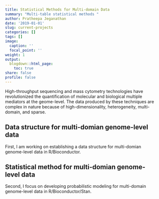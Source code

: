 ```yaml
---
title: Statistical Methods for Multi-domain Data
summary: "Multi-table statistical methods "
author: Pratheepa Jeganathan
date: '2019-01-01'
slug: current-projects
categories: []
tags: []
image:
  caption: ''
  focal_point: ''
weight: 1
output:
  blogdown::html_page:
    toc: true
share: false
profile: false
---
```



High-throughput sequencing and mass cytometry technologies have revolutionized the quantification of molecular and biological multiple mediators at the geome-level. The data produced by these techniques are complex in nature because of high-dimensionality, heterogeneity, multi-domain, and sparse.

##  Data structure for multi-domian genome-level data

First, I am working on establishing a data structure for multi-domian genome-level data in R/Bioconductor. 

##  Statistical method for multi-domian genome-level data

Second, I focus on developing probabilistic modeling for multi-domain genome-level data in R/Bioconductor/Stan.
